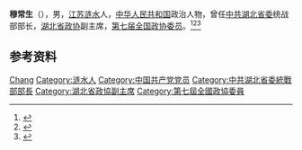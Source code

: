 '''穆常生'''（{{bd|1928年|}}），男，[[江苏|江苏]][[涟水|涟水]]人，[[中华人民共和国|中华人民共和国]]政治人物，曾任[[中共湖北省委|中共湖北省委]]统战部部长，[[湖北省政协|湖北省政协]]副主席，[[第七届全国政协委员|第七届全国政协委员]]。<ref>{{Cite book|title=中国共产党人名大辞典|author=盛平主编|publisher=中国国际广播出版社|year=1991|isbn=|location=北京|pages=}}</ref><ref>{{Cite book|title=历届全国政协委员人名辞典|author=|publisher=中国国际广播出版社|year=1996|isbn=9787507813746|location=北京|pages=286}}</ref><ref>{{Cite book|title=中华人民共和国职官志|author=何虎生, 李耀东, 向常福主编|publisher=中国社会出版社|year=2003|isbn=9787800883934|location=北京|pages=}}</ref>

== 参考资料 ==
{{reflist}}

{{中国人物小作品}}

{{Authority control}}
{{DEFAULTSORT:Mu穆}}
[[Category:穆姓|Chang]]
[[Category:涟水人|Category:涟水人]]
[[Category:中国共产党党员|Category:中国共产党党员]]
[[Category:中共湖北省委統戰部部長|Category:中共湖北省委統戰部部長]]
[[Category:湖北省政協副主席|Category:湖北省政協副主席]]
[[Category:第七屆全國政協委員|Category:第七屆全國政協委員]]